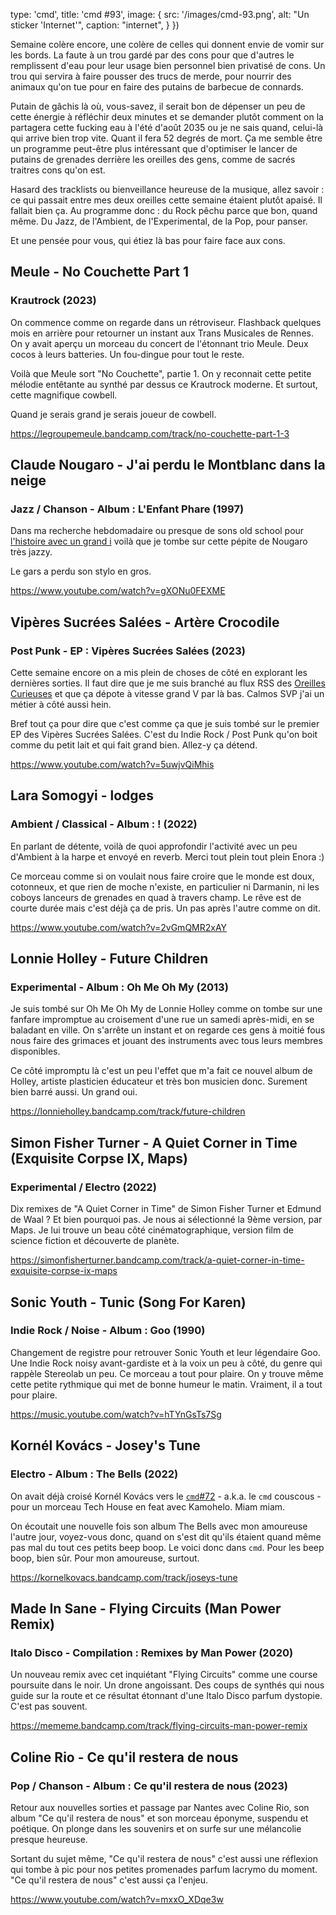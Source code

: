 
  type: 'cmd',
  title: 'cmd #93',
  image: {
    src: '/images/cmd-93.png',
    alt: "Un sticker 'Internet'",
    caption: "internet",
  }
})

Semaine colère encore, une colère de celles qui donnent envie de vomir sur les bords. La faute à un trou gardé par des cons pour que d'autres le remplissent d'eau pour leur usage bien personnel bien privatisé de cons. Un trou qui servira à faire pousser des trucs de merde, pour nourrir des animaux qu'on tue pour en faire des putains de barbecue de connards.

Putain de gâchis là où, vous-savez, il serait bon de dépenser un peu de cette énergie à réfléchir deux minutes et se demander plutôt comment on la partagera cette fucking eau à l'été d'août 2035 ou je ne sais quand, celui-là qui arrive bien trop vite. Quant il fera 52 degrés de mort. Ça me semble être un programme peut-être plus intéressant que d'optimiser le lancer de putains de grenades derrière les oreilles des gens, comme de sacrés traitres cons qu'on est.

Hasard des tracklists ou bienveillance heureuse de la musique, allez savoir : ce qui passait entre mes deux oreilles cette semaine étaient plutôt apaisé. Il fallait bien ça. Au programme donc : du Rock pêchu parce que bon, quand même. Du Jazz, de l'Ambient, de l'Experimental, de la Pop, pour panser.

Et une pensée pour vous, qui étiez là bas pour faire face aux cons.


## Meule - No Couchette Part 1

### Krautrock (2023)

On commence comme on regarde dans un rétroviseur. Flashback quelques mois en arrière pour retourner un instant aux Trans Musicales de Rennes. On y avait aperçu un morceau du concert de l'étonnant trio Meule. Deux cocos à leurs batteries. Un fou-dingue pour tout le reste.

Voilà que Meule sort "No Couchette", partie 1. On y reconnait cette petite mélodie entêtante au synthé par dessus ce Krautrock moderne. Et surtout, cette magnifique cowbell.

Quand je serais grand je serais joueur de cowbell.

https://legroupemeule.bandcamp.com/track/no-couchette-part-1-3



## Claude Nougaro - J'ai perdu le Montblanc dans la neige

### Jazz / Chanson - Album : L'Enfant Phare (1997)

Dans ma recherche hebdomadaire ou presque de sons old school pour [l'histoire avec un grand i](https://www.prun.net/emission/1V0a-lhistoire-avec-un-grand-i) voilà que je tombe sur cette pépite de Nougaro très jazzy.

Le gars a perdu son stylo en gros.

https://www.youtube.com/watch?v=gXONu0FEXME




## Vipères Sucrées Salées - Artère Crocodile

### Post Punk - EP : Vipères Sucrées Salées (2023)

Cette semaine encore on a mis plein de choses de côté en explorant les dernières sorties. Il faut dire que je me suis branché au flux RSS des [Oreilles Curieuses](https://lesoreillescurieuses.com/) et que ça dépote à vitesse grand V par là bas. Calmos SVP j'ai un métier à côté aussi hein.

Bref tout ça pour dire que c'est comme ça que je suis tombé sur le premier EP des Vipères Sucrées Salées. C'est du Indie Rock / Post Punk qu'on boit comme du petit lait et qui fait grand bien. Allez-y ça détend.

https://www.youtube.com/watch?v=5uwjvQiMhis



## Lara Somogyi - lodges

### Ambient / Classical - Album : ! (2022)

En parlant de détente, voilà de quoi approfondir l'activité avec un peu d'Ambient à la harpe et envoyé en reverb. Merci tout plein tout plein Enora :)

Ce morceau comme si on voulait nous faire croire que le monde est doux, cotonneux, et que rien de moche n'existe, en particulier ni Darmanin, ni les coboys lanceurs de grenades en quad à travers champ. Le rêve est de courte durée mais c'est déjà ça de pris. Un pas après l'autre comme on dit.

https://www.youtube.com/watch?v=2vGmQMR2xAY



## Lonnie Holley - Future Children

### Experimental - Album : Oh Me Oh My (2013)

Je suis tombé sur Oh Me Oh My de Lonnie Holley comme on tombe sur une fanfare impromptue au croisement d'une rue un samedi après-midi, en se baladant en ville. On s'arrête un instant et on regarde ces gens à moitié fous nous faire des grimaces et jouant des instruments avec tous leurs membres disponibles.

Ce côté impromptu là c'est un peu l'effet que m'a fait ce nouvel album de Holley, artiste plasticien  éducateur et très bon musicien donc. Surement bien barré aussi. Un grand oui.

https://lonnieholley.bandcamp.com/track/future-children



## Simon Fisher Turner - A Quiet Corner in Time (Exquisite Corpse IX, Maps)

### Experimental / Electro (2022)

Dix remixes de "A Quiet Corner in Time" de Simon Fisher Turner et Edmund de Waal ? Et bien pourquoi pas. Je nous ai sélectionné la 9ème version, par Maps. Je lui trouve un beau côté cinématographique, version film de science fiction et découverte de planète.

https://simonfisherturner.bandcamp.com/track/a-quiet-corner-in-time-exquisite-corpse-ix-maps



## Sonic Youth - Tunic (Song For Karen)

### Indie Rock / Noise - Album : Goo (1990)

Changement de registre pour retrouver Sonic Youth et leur légendaire Goo. Une Indie Rock noisy avant-gardiste et à la voix un peu à côté, du genre qui rappèle Stereolab un peu. Ce morceau a tout pour plaire. On y trouve même cette petite rythmique qui met de bonne humeur le matin. Vraiment, il a tout pour plaire.

https://music.youtube.com/watch?v=hTYnGsTs7Sg



## Kornél Kovács - Josey's Tune

### Electro - Album : The Bells (2022)

On avait déjà croisé Kornél Kovács vers le [`cmd`#72](https://cmd.wuips.com/post/2022-11-04-cmd-72) - a.k.a. le `cmd` couscous - pour un morceau Tech House en feat avec Kamohelo. Miam miam.

On écoutait une nouvelle fois son album The Bells avec mon amoureuse l'autre jour, voyez-vous donc, quand on s'est dit qu'ils étaient quand même pas mal du tout ces petits beep boop. Le voici donc dans `cmd`. Pour les beep boop, bien sûr. Pour mon amoureuse, surtout.

https://kornelkovacs.bandcamp.com/track/joseys-tune



## Made In Sane - Flying Circuits (Man Power Remix)

### Italo Disco - Compilation : Remixes by Man Power (2020)

Un nouveau remix avec cet inquiétant "Flying Circuits" comme une course poursuite dans le noir. Un drone angoissant. Des coups de synthés qui nous guide sur la route et ce résultat étonnant d'une Italo Disco parfum dystopie. C'est pas souvent.

https://mememe.bandcamp.com/track/flying-circuits-man-power-remix



## Coline Rio - Ce qu'il restera de nous

### Pop / Chanson - Album : Ce qu'il restera de nous (2023)

Retour aux nouvelles sorties et passage par Nantes avec Coline Rio, son album "Ce qu'il restera de nous" et son morceau éponyme, suspendu et poétique. On plonge dans les souvenirs et on surfe sur une mélancolie presque heureuse.

Sortant du sujet même, "Ce qu'il restera de nous" c'est aussi une réflexion qui tombe à pic pour nos petites promenades parfum lacrymo du moment. "Ce qu'il restera de nous" c'est aussi ça l'enjeu.

https://www.youtube.com/watch?v=mxxO_XDqe3w


